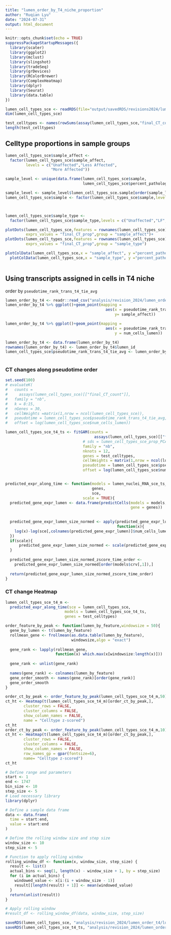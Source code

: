 ```yaml
---
title: "lumen_order_by_T4_niche_proportion"
author: "Ruqian Lyu"
date: "2024-07-31"
output: html_document
---
```



```r
knitr::opts_chunk$set(echo = TRUE)
suppressPackageStartupMessages({
  library(scater)
  library(ggplot2)
  library(mclust)
  library(slingshot)
  library(tradeSeq)
  library(grDevices)
  library(RColorBrewer)
  library(ComplexHeatmap)
  library(dplyr)
  library(Seurat)
  library(data.table)
})


```

```r

lumen_cell_types_sce <- readRDS(file="output/savedRDS/revisions2024/lumen_cell_types_sce.all.ct.rds")
dim(lumen_cell_types_sce)

```

```r
test_celltypes <- names(rowSums(assay(lumen_cell_types_sce,"final_CT_count")>=3) >=10)[rowSums(assay(lumen_cell_types_sce,"final_CT_count")>=3) >=10]
length(test_celltypes)
```

## Celltype proportions in sample groups

```r

lumen_cell_types_sce$sample_affect <-
  factor(lumen_cell_types_sce$sample_affect,
         levels = c("Unaffected","Less Affected",
                    "More Affected"))

sample_level <- unique(data.frame(lumen_cell_types_sce$sample,
                                  lumen_cell_types_sce$percent_pathology))

sample_level <- sample_level$lumen_cell_types_sce.sample[order(sample_level$lumen_cell_types_sce.percent_pathology)]
lumen_cell_types_sce$sample <- factor(lumen_cell_types_sce$sample,levels = sample_level)



lumen_cell_types_sce$sample_type <-
  factor(lumen_cell_types_sce$sample_type,levels = c("Unaffected","LF","MF","INT"))

plotDots(lumen_cell_types_sce,features = rownames(lumen_cell_types_sce),
         exprs_values = "final_CT_prop",group = "sample_affect")+
plotDots(lumen_cell_types_sce,features = rownames(lumen_cell_types_sce),
         exprs_values = "final_CT_prop",group = "sample_type")

plotColData(lumen_cell_types_sce,x = "sample_affect", y ="percent_pathology")+
  plotColData(lumen_cell_types_sce,x = "sample_type", y ="percent_pathology")
  

```

## Using transcripts assigned in cells in T4 niche

order by `pseudotime_rank_trans_t4_tie_avg`  

```r
lumen_order_by_t4 <- readr::read_csv("analysis/revision_2024/lumen_order_t4/pseudotime_by_niche_073024/lumen_metadata_niche_pseudotimes_073024.csv")
lumen_order_by_t4 %>% ggplot()+geom_point(mapping = 
                                            aes(x = pseudotime_rank_trans_t4_tie_avg,
                                                y= sample_affect))
```

```r
lumen_order_by_t4 %>% ggplot()+geom_point(mapping = 
                                            aes(x = pseudotime_rank_trans_t4_tie_avg,
                                                y = num_cells_lumen))
```

```r
lumen_order_by_t4 <- data.frame(lumen_order_by_t4)
rownames(lumen_order_by_t4) <- lumen_order_by_t4$lumen_id
lumen_cell_types_sce$pseudotime_rank_trans_t4_tie_avg <- lumen_order_by_t4[colnames(lumen_cell_types_sce),
                                                                           "pseudotime_rank_trans_t4_tie_avg"]

```


### CT changes along pseudotime order

```r
set.seed(100)
# evaluateK(
#   counts =
#     assays(lumen_cell_types_sce)[["final_CT_count"]],
#   family = "nb",
#   k = 8:15,
#   nGenes = 30,
#   cellWeights =matrix(1,nrow = ncol(lumen_cell_types_sce)), 
#   pseudotime = lumen_cell_types_sce$pseudotime_rank_trans_t4_tie_avg,
#   offset = log(lumen_cell_types_sce$num_cells_lumen))
```

```r

lumen_cell_types_sce_t4_ts <- fitGAM(counts =
                                       assays(lumen_cell_types_sce)[["final_CT_count"]],
                                  # sds = lumen_cell_types_sce_prop_PCA13$slingshot, 
                                  family = "nb",
                                  nknots = 12,
                                  genes = test_celltypes,
                                  cellWeights = matrix(1,nrow = ncol(lumen_cell_types_sce)), 
                                  pseudotime = lumen_cell_types_sce$pseudotime_rank_trans_t4_tie_avg,
                                  offset = log(lumen_cell_types_sce$num_cells_lumen))


predicted_expr_along_time <- function(models = lumen_nuclei_RNA_sce_ts_knot13,
                                      genes,
                                      sce,
                                  scale = TRUE){
  predicted_gene_expr_lumen <- data.frame(predictCells(models = models, 
                                                       gene = genes))
  
  
  predicted_gene_expr_lumen_size_normed <- apply(predicted_gene_expr_lumen,1,
                                                 function(x){
    log(x)-log(sce[,colnames(predicted_gene_expr_lumen)]$num_cells_lumen) 
  })
  if(scale){
      predicted_gene_expr_lumen_size_normed <- scale(predicted_gene_expr_lumen_size_normed)
  } 
  
  predicted_gene_expr_lumen_size_normed_zscore_time_order <- 
    predicted_gene_expr_lumen_size_normed[order(models$crv[,1]),]
  
  return(predicted_gene_expr_lumen_size_normed_zscore_time_order)
}


```



### CT change Heatmap


```r
lumen_cell_types_sce_t4_m <- 
  predicted_expr_along_time(sce = lumen_cell_types_sce,
                          models = lumen_cell_types_sce_t4_ts,
                          genes = test_celltypes)

order_feature_by_peak <- function(lumen_by_feature,windowsize = 50){
  gene_by_lumen <- t(lumen_by_feature)
  rollmean_gene <- frollmean(as.data.table(lumen_by_feature), 
                             windowsize,algo = "exact")
  
  gene_rank <- lapply(rollmean_gene, 
                      function(x) which.max(x[windowsize:length(x)]))
  
  gene_rank <- unlist(gene_rank)
  
  names(gene_rank) <- colnames(lumen_by_feature)
  gene_order_smooth <- names(gene_rank)[order(gene_rank)]
  gene_order_smooth
}

```

```r

order_ct_by_peak <- order_feature_by_peak(lumen_cell_types_sce_t4_m,50)
ct_ht <- Heatmap(t(lumen_cell_types_sce_t4_m)[order_ct_by_peak,],
        cluster_rows = FALSE,
        cluster_columns = FALSE,
        show_column_names = FALSE,
        name = "Celltype z-scored")
ct_ht
order_ct_by_peak <- order_feature_by_peak(lumen_cell_types_sce_t4_m,10)
ct_ht <- Heatmap(t(lumen_cell_types_sce_t4_m)[order_ct_by_peak,],
        cluster_rows = FALSE,
        cluster_columns = FALSE,
        show_column_names = FALSE,
        row_names_gp = gpar(fontsize=6),
        name= "Celltype z-scored")
ct_ht

```


```r
# Define range and parameters
start <- 1
end <- 1747
bin_size <- 10
step_size <- 5
# Load necessary library
library(dplyr)

# Define a sample data frame
data <- data.frame(
  time = start:end,
  value = start:end
)

# Define the rolling window size and step size
window_size <- 10
step_size <- 5

# Function to apply rolling window
rolling_window_df <- function(x, window_size, step_size) {
  result <- list()
  actual_bins <- seq(1, length(x) - window_size + 1, by = step_size) 
  for (i in actual_bins) {
    windowed_value <- x[i:(i + window_size - 1)]
    result[[length(result) + 1]] <- mean(windowed_value)
  }
  return(unlist(result))
}

# Apply rolling window
#result_df <- rolling_window_df(data, window_size, step_size)

```




```r
saveRDS(lumen_cell_types_sce, "analysis/revision_2024/lumen_order_t4/lumen_cell_types_sce_t4_ordered.rds")
saveRDS(lumen_cell_types_sce_t4_ts, "analysis/revision_2024/lumen_order_t4/lumen_cell_types_sce_t4_tradeseq.rds")

```


